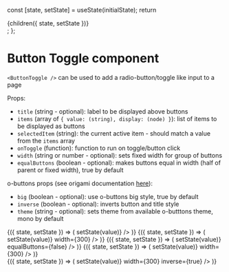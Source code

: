 
  const [state, setState] = useState(initialState);
  return <div>{children({ state, setState })}</div>;
};

<Meta title="Local/Button Toggle" component={ButtonToggle} />

# Button Toggle component

`<ButtonToggle />` can be used to add a radio-button/toggle like input to a page

Props:

- `title` (string - optional): label to be displayed above buttons
- `items` (array of `{ value: (string), display: (node) }`): list of items to be displayed as buttons
- `selectedItem` (string): the current active item - should match a value from the `items` array
- `onToggle` (function): function to run on toggle/button click
- `width` (string or number - optional): sets fixed width for group of buttons
- `equalButtons` (boolean - optional): makes buttons equal in width (half of parent or fixed width), true by default

o-buttons props (see origami documentation [here](https://github.com/Financial-Times/o-buttons)):

- `big` (boolean - optional): use o-buttons big style, true by default
- `inverse` (boolean - optional): inverts button and title style
- `theme` (string - optional): sets theme from available o-butttons theme, mono by default

<Canvas>
  <Story name="Default">
    <StateWrapper initialState="a">
      {({ state, setState }) => (
        <ButtonToggle
          items={[
            { value: 'a', display: 'Item A' },
            { value: 'b', display: 'Item B' },
          ]}
          selectedItem={state}
          onToggle={(value) => setState(value)}
        />
      )}
    </StateWrapper>
  </Story>
</Canvas>

<Canvas>
  <Story name="Equal buttons width custom width">
    <StateWrapper initialState="a">
      {({ state, setState }) => (
        <ButtonToggle
          items={[
            { value: 'a', display: 'Item A' },
            { value: 'b', display: 'Bigger Item B' },
          ]}
          selectedItem={state}
          onToggle={(value) => setState(value)}
          width={300}
        />
      )}
    </StateWrapper>
  </Story>
</Canvas>

<Canvas>
  <Story name="Unequal buttons">
    <StateWrapper initialState="a">
      {({ state, setState }) => (
        <ButtonToggle
          items={[
            { value: 'a', display: 'Item A' },
            { value: 'b', display: 'Bigger Item B' },
          ]}
          selectedItem={state}
          onToggle={(value) => setState(value)}
          equalButtons={false}
        />
      )}
    </StateWrapper>
  </Story>
</Canvas>

<Canvas>
  <Story name="With title">
    <StateWrapper initialState="a">
      {({ state, setState }) => (
        <ButtonToggle
          title="Button toggle"
          items={[
            { value: 'a', display: 'Item A' },
            { value: 'b', display: 'Item B' },
          ]}
          selectedItem={state}
          onToggle={(value) => setState(value)}
          width={300}
        />
      )}
    </StateWrapper>
  </Story>
</Canvas>

<Canvas>
  <Story name="Inverted">
    <div style={{ backgroundColor: '#262a33', padding: '1em' }}>
      <StateWrapper initialState="a">
        {({ state, setState }) => (
          <ButtonToggle
            title="Button toggle"
            items={[
              { value: 'a', display: 'Item A' },
              { value: 'b', display: 'Item B' },
            ]}
            selectedItem={state}
            onToggle={(value) => setState(value)}
            width={300}
            inverse={true}
          />
        )}
      </StateWrapper>
    </div>
  </Story>
</Canvas>
